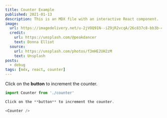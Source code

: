```yaml
---
title: Counter Example
published: 2021-01-13
description: This is an MDX file with an interactive React component.
image:
  url: https://imagedelivery.net/u-2jVOQ91N--iZ9jR2vcqA/26c837c8-bb3b-4268-202e-a53c09ece800/public
  credit:
    url: https://unsplash.com/@peakdancer
    text: Donna Elliot
  source:
    url: https://unsplash.com/photos/f3mHE2UH2zM
    text: Unsplash
posts:
  - debug
tags: [mdx, react, counter]
---
```



Click on the **button** to increment the counter.

<Counter />

```ts
import Counter from './counter'

Click on the **button** to increment the counter.

<Counter />
```
